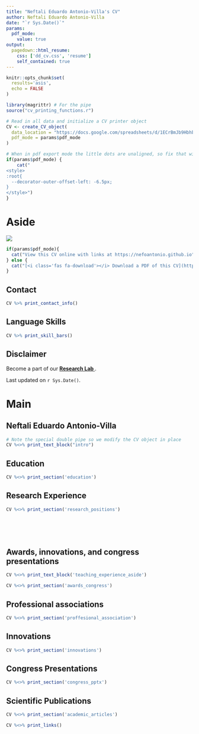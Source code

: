 ```yaml
---
title: "Neftali Eduardo Antonio-Villa's CV"
author: Neftali Eduardo Antonio-Villa
date: "`r Sys.Date()`"
params:
  pdf_mode:
    value: true
output:
  pagedown::html_resume:
    css: ['dd_cv.css', 'resume']
    self_contained: true
---
```


```r
knitr::opts_chunk$set(
  results='asis', 
  echo = FALSE
)

library(magrittr) # For the pipe
source("cv_printing_functions.r")

# Read in all data and initialize a CV printer object
CV <- create_CV_object(
  data_location = "https://docs.google.com/spreadsheets/d/1ECrBmJb9Hbhb6LvzfhYgRVWrKe1TuXvlo_K4YoAXSzU/edit#gid=917338460",  
  pdf_mode = params$pdf_mode
)

```


```r
# When in pdf export mode the little dots are unaligned, so fix that with some conditional CSS.
if(params$pdf_mode) {
    cat("
<style>
:root{
  --decorator-outer-offset-left: -6.5px;
}
</style>")
}
```


Aside
================================================================================

![](/Users/nefoantonio/Documents/GitHub/nefoantonio.github.io/NEAV_Picture.jpg)

```r
if(params$pdf_mode){
  cat("View this CV online with links at https://nefoantonio.github.io")
} else {
  cat("[<i class='fas fa-download'></i> Download a PDF of this CV](https://github.com/nefoantonio/nefoantonio.github.io/blob/main/cv.pdf)")
}
```

Contact {#contact}
--------------------------------------------------------------------------------

```r
CV %>% print_contact_info()
```



Language Skills {#skills}
--------------------------------------------------------------------------------

```r
CV %>% print_skill_bars()
```



Disclaimer {#disclaimer}
--------------------------------------------------------------------------------

Become a part of our [**Research Lab **](https://bellolab.org). 

Last updated on `r Sys.Date()`.



Main
================================================================================

Neftali Eduardo Antonio-Villa {#title}
--------------------------------------------------------------------------------

```r
# Note the special double pipe so we modify the CV object in place
CV %<>% print_text_block("intro") 
```



Education {data-icon=graduation-cap data-concise=true}
--------------------------------------------------------------------------------

```r
CV %<>% print_section('education')
```



Research Experience {data-icon=laptop}
--------------------------------------------------------------------------------

```r
CV %<>% print_section('research_positions')
```


<!-- These breaks just force a new page so section doesnt get cut off -->
<br>
<br>
<br>

Awards, innovations, and congress presentations {data-icon=medal}
--------------------------------------------------------------------------------

::: aside
```r
CV %<>% print_text_block('teaching_experience_aside')
```
:::

```r
CV %<>% print_section('awards_congress')
```


Professional associations  {data-icon=brain}
--------------------------------------------------------------------------------


```r
CV %<>% print_section('proffesional_association')
```


Innovations  {data-icon=trophy}
--------------------------------------------------------------------------------


```r
CV %<>% print_section('innovations')
```


Congress Presentations  {data-icon=paper-plane}
--------------------------------------------------------------------------------


```r
CV %<>% print_section('congress_pptx')
```




Scientific Publications {data-icon=file}
--------------------------------------------------------------------------------

```r
CV %<>% print_section('academic_articles')
```



```r
CV %<>% print_links()
```

